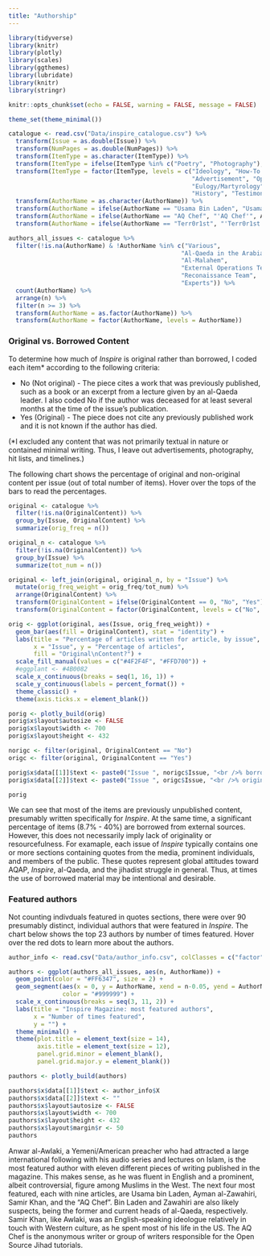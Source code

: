 ```yaml
---
title: "Authorship"
---
```


```r
library(tidyverse)
library(knitr)
library(plotly)
library(scales)
library(ggthemes)
library(lubridate)
library(knitr)
library(stringr)

knitr::opts_chunk$set(echo = FALSE, warning = FALSE, message = FALSE)

theme_set(theme_minimal())

catalogue <- read.csv("Data/inspire_catalogue.csv") %>%
  transform(Issue = as.double(Issue)) %>%
  transform(NumPages = as.double(NumPages)) %>%
  transform(ItemType = as.character(ItemType)) %>%
  transform(ItemType = ifelse(ItemType %in% c("Poetry", "Photography"), "Art and Poetry", ItemType)) %>%
  transform(ItemType = factor(ItemType, levels = c("Ideology", "How-To Guides", "News",
                                                   "Advertisement", "Opinion", "Strategy",
                                                   "Eulogy/Martyrology", "Art and Poetry",
                                                   "History", "Testimony", "Interviews", "Other"))) %>%
  transform(AuthorName = as.character(AuthorName)) %>%
  transform(AuthorName = ifelse(AuthorName == "Usama Bin Laden", "Usama bin Laden", AuthorName)) %>%
  transform(AuthorName = ifelse(AuthorName == "AQ Chef", "'AQ Chef'", AuthorName)) %>%
  transform(AuthorName = ifelse(AuthorName == "Terr0r1st", "'Terr0r1st'", AuthorName))

authors_all_issues <- catalogue %>%
  filter(!is.na(AuthorName) & !AuthorName %in% c("Various", 
                                                "Al-Qaeda in the Arabian Peninsula",
                                                "Al-Malahem",
                                                "External Operations Team",
                                                "Reconaissance Team",
                                                "Experts")) %>%
  count(AuthorName) %>%
  arrange(n) %>%
  filter(n >= 3) %>%
  transform(AuthorName = as.factor(AuthorName)) %>%
  transform(AuthorName = factor(AuthorName, levels = AuthorName))
```

### Original vs. Borrowed Content

To determine how much of *Inspire* is original rather than borrowed, I coded each item* according to the following criteria:

* No (Not original) - The piece cites a work that was previously published, such as a book or an excerpt from a lecture given by an al-Qaeda leader. I also coded No if the author was deceased for at least several months at the time of the issue's publication.
* Yes (Original) - The piece does not cite any previously published work and it is not known if the author has died.

(*I excluded any content that was not primarily textual in nature or contained minimal writing. Thus, I leave out advertisements, photography, hit lists, and timelines.)

The following chart shows the percentage of original and non-original content per issue (out of total number of items). Hover over the tops of the bars to read the percentages.

```r
original <- catalogue %>%
  filter(!is.na(OriginalContent)) %>%
  group_by(Issue, OriginalContent) %>%
  summarize(orig_freq = n())

original_n <- catalogue %>%
  filter(!is.na(OriginalContent)) %>%
  group_by(Issue) %>%
  summarize(tot_num = n())

original <- left_join(original, original_n, by = "Issue") %>%
  mutate(orig_freq_weight = orig_freq/tot_num) %>%
  arrange(OriginalContent) %>%
  transform(OriginalContent = ifelse(OriginalContent == 0, "No", "Yes")) %>%
  transform(OriginalContent = factor(OriginalContent, levels = c("No", "Yes")))

orig <- ggplot(original, aes(Issue, orig_freq_weight)) + 
  geom_bar(aes(fill = OriginalContent), stat = "identity") + 
  labs(title = "Percentage of articles written for article, by issue",
       x = "Issue", y = "Percentage of articles",
       fill = "Original\nContent?") + 
  scale_fill_manual(values = c("#4F2F4F", "#FFD700")) + 
  #eggplant <- #4B0082
  scale_x_continuous(breaks = seq(1, 16, 1)) + 
  scale_y_continuous(labels = percent_format()) + 
  theme_classic() + 
  theme(axis.ticks.x = element_blank())

porig <- plotly_build(orig)
porig$x$layout$autosize <- FALSE
porig$x$layout$width <- 700
porig$x$layout$height <- 432

norigc <- filter(original, OriginalContent == "No")
origc <- filter(original, OriginalContent == "Yes")

porig$x$data[[1]]$text <- paste0("Issue ", norigc$Issue, "<br />% borrowed content: ", round(norigc$orig_freq_weight*100, 1))
porig$x$data[[2]]$text <- paste0("Issue ", origc$Issue, "<br />% original content: ", round(origc$orig_freq_weight*100, 1))

porig
```

We can see that most of the items are previously unpublished content, presumably written specifically for *Inspire*. At the same time, a significant percentage of items (8.7% - 40%) are borrowed from external sources. However, this does not necessarily imply lack of originality or resourcefulness. For examaple, each issue of *Inspire* typically contains one or more sections containing quotes from the media, prominent individuals, and members of the public. These quotes represent global attitudes toward AQAP, *Inspire*, al-Qaeda, and the jihadist struggle in general. Thus, at times the use of borrowed material may be intentional and desirable.

### Featured authors

Not counting indivduals featured in quotes sections, there were over 90 presumably distinct, individual authors that were featured in *Inspire*. The chart below shows the top 23 authors by number of times featured. Hover over the red dots to learn more about the authors.

```r
author_info <- read.csv("Data/author_info.csv", colClasses = c("factor", "character"))

authors <- ggplot(authors_all_issues, aes(n, AuthorName)) + 
  geom_point(color = "#FF6347", size = 2) + 
  geom_segment(aes(x = 0, y = AuthorName, xend = n-0.05, yend = AuthorName),
               color = "#999999") +
  scale_x_continuous(breaks = seq(3, 11, 2)) + 
  labs(title = "Inspire Magazine: most featured authors",
       x = "Number of times featured",
       y = "") + 
  theme_minimal() + 
  theme(plot.title = element_text(size = 14),
        axis.title = element_text(size = 12),
        panel.grid.minor = element_blank(),
        panel.grid.major.y = element_blank())

pauthors <- plotly_build(authors)

pauthors$x$data[[1]]$text <- author_info$X
pauthors$x$data[[2]]$text <- ""
pauthors$x$layout$autosize <- FALSE
pauthors$x$layout$width <- 700
pauthors$x$layout$height <- 432
pauthors$x$layout$margin$r <- 50
pauthors
```

Anwar al-Awlaki, a Yemeni/American preacher who had attracted a large international following with his audio series and lectures on Islam, is the most featured author with eleven different pieces of writing published in the magazine. This makes sense, as he was fluent in English and a prominent, albeit controversial, figure among Muslims in the West. The next four most featured, each with nine articles, are Usama bin Laden, Ayman al-Zawahiri, Samir Khan, and the "AQ Chef". Bin Laden and Zawahiri are also likely suspects, being the former and current heads of al-Qaeda, respectively. Samir Khan, like Awlaki, was an English-speaking ideologue relatively in touch with Western culture, as he spent most of his life in the US. The AQ Chef is the anonymous writer or group of writers responsible for the Open Source Jihad tutorials.